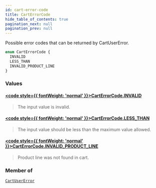 ```yaml
---
id: cart-error-code
title: CartErrorCode
hide_table_of_contents: true
pagination_next: null
pagination_prev: null
---
```








Possible error codes that can be returned by CartUserError.

```graphql
enum CartErrorCode {
  INVALID
  LESS_THAN
  INVALID_PRODUCT_LINE
}
```


### Values

#### [<code style={{ fontWeight: 'normal' }}>CartErrorCode.<b>INVALID</b></code>](#) 
> The input value is invalid.
> 

#### [<code style={{ fontWeight: 'normal' }}>CartErrorCode.<b>LESS_THAN</b></code>](#) 
> The input value should be less than the maximum value allowed.
> 

#### [<code style={{ fontWeight: 'normal' }}>CartErrorCode.<b>INVALID_PRODUCT_LINE</b></code>](#) 
> Product line was not found in cart.
> 



### Member of

[`CartUserError`](/objects/cart-user-error)  <Badge class="secondary" text="object"/>



